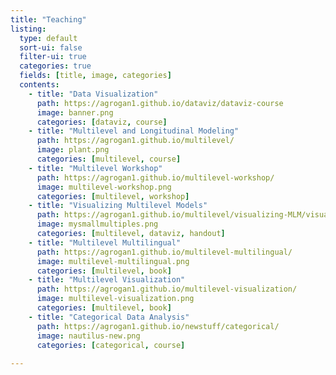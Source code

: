 ```yaml
---
title: "Teaching"
listing:
  type: default
  sort-ui: false
  filter-ui: true
  categories: true
  fields: [title, image, categories]
  contents:
    - title: "Data Visualization"
      path: https://agrogan1.github.io/dataviz/dataviz-course
      image: banner.png
      categories: [dataviz, course]
    - title: "Multilevel and Longitudinal Modeling"
      path: https://agrogan1.github.io/multilevel/
      image: plant.png
      categories: [multilevel, course]
    - title: "Multilevel Workshop"
      path: https://agrogan1.github.io/multilevel-workshop/
      image: multilevel-workshop.png
      categories: [multilevel, workshop]
    - title: "Visualizing Multilevel Models"
      path: https://agrogan1.github.io/multilevel/visualizing-MLM/visualizing-MLM.html
      image: mysmallmultiples.png
      categories: [multilevel, dataviz, handout]
    - title: "Multilevel Multilingual"
      path: https://agrogan1.github.io/multilevel-multilingual/
      image: multilevel-multilingual.png
      categories: [multilevel, book]
    - title: "Multilevel Visualization"
      path: https://agrogan1.github.io/multilevel-visualization/
      image: multilevel-visualization.png
      categories: [multilevel, book]
    - title: "Categorical Data Analysis"
      path: https://agrogan1.github.io/newstuff/categorical/
      image: nautilus-new.png
      categories: [categorical, course]
    
---
```

    
    